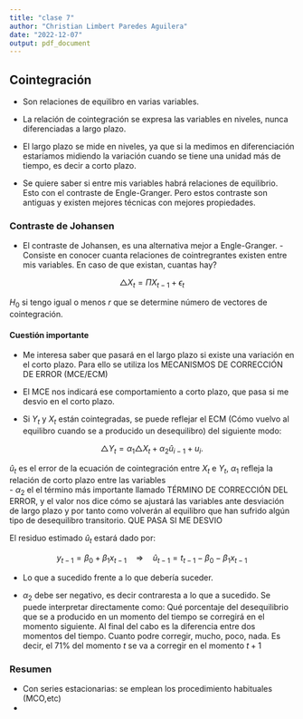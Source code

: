 ```yaml
---
title: "clase 7"
author: "Christian Limbert Paredes Aguilera"
date: "2022-12-07"
output: pdf_document
---
```


## Cointegración

- Son relaciones de equilibro en varias variables.

- La relación de cointegración se expresa las variables en niveles, nunca diferenciadas a largo plazo.

- El largo plazo se mide en niveles, ya que si la medimos en diferenciación estaríamos midiendo la variación cuando se tiene una unidad más de tiempo, es decir a corto plazo.

- Se quiere saber si entre mis variables habrá relaciones de equilibrio. Esto con el contraste de Engle-Granger. Pero estos contraste son antiguas y existen mejores técnicas con mejores propiedades.

### Contraste de Johansen
- El contraste de Johansen, es una alternativa mejor a Engle-Granger. 
-Consiste en conocer cuanta relaciones de cointregrantes existen entre mis variables. En caso de que existan, cuantas hay?

$$\triangle X_t=\Pi X_{t-1}+\epsilon_t$$

$H_0$ si tengo igual o menos $r$ que se determine número de vectores de cointegración.

#### Cuestión importante

- Me interesa saber que pasará en el largo plazo si existe una variación en el corto plazo. Para ello se utiliza los MECANISMOS DE CORRECCIÓN DE ERROR (MCE/ECM)

- El MCE nos indicará ese comportamiento a corto plazo, que pasa si me desvio en el corto plazo.

- Si $Y_t$ y $X_t$ están cointegradas, se puede reflejar el ECM (Cómo vuelvo al equilibro cuando se a producido un desequilibro) del siguiente modo:

$$\triangle Y_t = \alpha_1\triangle X_t + \alpha_2 \hat{u}_{i-1}+u_i.$$

$\hat{u}_t$ es el error de la ecuación de cointegración entre $X_t$ e $Y_t$, $\alpha_1$ refleja la relación de corto plazo entre las variables  
- $\alpha_2$ el el término más importante llamado TÉRMINO DE CORRECCIÓN DEL ERROR, y el valor nos dice cómo se ajustará las variables ante desviación de largo plazo y por tanto como volverán al equilibro que han sufrido algún tipo de desequilibro transitorio. QUE PASA SI ME DESVIO

El residuo estimado $\hat{u}_t$ estará dado por:

$$y_{t-1}=\beta_0+\beta_1 x_{t-1}\quad \Rightarrow \quad \hat{u}_{t-1}=t_{t-1}-\beta_0-\beta_1x_{t-1}$$

- Lo que a sucedido frente a lo que debería suceder. 

- $\alpha_2$ debe ser negativo, es decir contraresta a lo que a sucedido. Se puede interpretar directamente como: Qué porcentaje del desequilibrio que se a producido en un momento del tiempo se corregirá en el momento siguiente. Al final del cabo es la diferencia entre dos momentos del tiempo. Cuanto podre corregir, mucho, poco, nada. Es decir, el $71\%$ del momento $t$ se va a corregir en el momento $t+1$

### Resumen

- Con series estacionarias: se emplean los procedimiento habituales (MCO,etc)
-
 